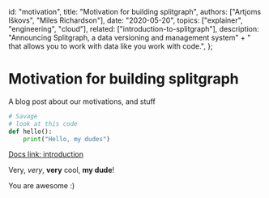   id: "motivation",
  title: "Motivation for building splitgraph",
  authors: ["Artjoms Iškovs", "Miles Richardson"],
  date: "2020-05-20",
  topics: ["explainer", "engineering", "cloud"],
  related: ["introduction-to-splitgraph"],
  description:
    "Announcing Splitgraph, a data versioning and management system" +
    " that allows you to work with data like you work with code.",
};

# Motivation for building splitgraph

A blog post about our motivations, and stuff

```python
# Savage
# look at this code
def hello():
    print("Hello, my dudes")
```

[Docs link: introduction](/docs/getting-started/introduction)

Very, _very_, **very** cool, **my dude**!

You are awesome :)
